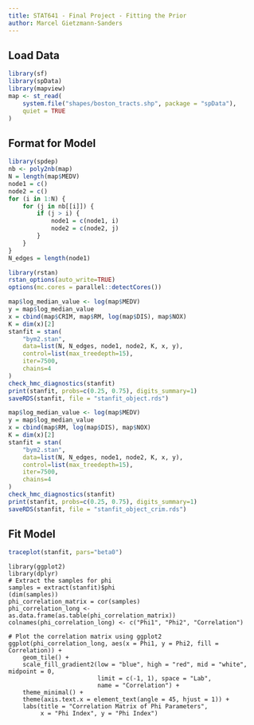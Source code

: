 ```yaml
---
title: STAT641 - Final Project - Fitting the Prior
author: Marcel Gietzmann-Sanders
---
```


## Load Data

```r
library(sf)
library(spData)
library(mapview)
map <- st_read(
    system.file("shapes/boston_tracts.shp", package = "spData"), 
    quiet = TRUE
)
```

## Format for Model

```r
library(spdep)
nb <- poly2nb(map)
N = length(map$MEDV)
node1 = c()
node2 = c()
for (i in 1:N) {
    for (j in nb[[i]]) {
        if (j > i) {
            node1 = c(node1, i)
            node2 = c(node2, j)
        }
    }
}
N_edges = length(node1)
```

```r
library(rstan)
rstan_options(auto_write=TRUE)
options(mc.cores = parallel::detectCores())
```

```r
map$log_median_value <- log(map$MEDV)
y = map$log_median_value
x = cbind(map$CRIM, map$RM, log(map$DIS), map$NOX)
K = dim(x)[2]
stanfit = stan(
    "bym2.stan",
    data=list(N, N_edges, node1, node2, K, x, y),
    control=list(max_treedepth=15),
    iter=7500,
    chains=4
)
check_hmc_diagnostics(stanfit)
print(stanfit, probs=c(0.25, 0.75), digits_summary=1)
saveRDS(stanfit, file = "stanfit_object.rds")
```



```r
map$log_median_value <- log(map$MEDV)
y = map$log_median_value
x = cbind(map$RM, log(map$DIS), map$NOX)
K = dim(x)[2]
stanfit = stan(
    "bym2.stan",
    data=list(N, N_edges, node1, node2, K, x, y),
    control=list(max_treedepth=15),
    iter=7500,
    chains=4
)
check_hmc_diagnostics(stanfit)
print(stanfit, probs=c(0.25, 0.75), digits_summary=1)
saveRDS(stanfit, file = "stanfit_object_crim.rds")
```

## Fit Model

```r
traceplot(stanfit, pars="beta0")
```

```
library(ggplot2)
library(dplyr)
# Extract the samples for phi
samples = extract(stanfit)$phi
(dim(samples))
phi_correlation_matrix = cor(samples)
phi_correlation_long <- as.data.frame(as.table(phi_correlation_matrix))
colnames(phi_correlation_long) <- c("Phi1", "Phi2", "Correlation")

# Plot the correlation matrix using ggplot2
ggplot(phi_correlation_long, aes(x = Phi1, y = Phi2, fill = Correlation)) +
    geom_tile() +
    scale_fill_gradient2(low = "blue", high = "red", mid = "white", midpoint = 0, 
                         limit = c(-1, 1), space = "Lab", 
                         name = "Correlation") +
    theme_minimal() +
    theme(axis.text.x = element_text(angle = 45, hjust = 1)) +
    labs(title = "Correlation Matrix of Phi Parameters",
         x = "Phi Index", y = "Phi Index")
```